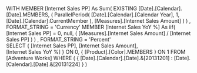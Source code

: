 WITH
MEMBER [Internet Sales PP] As
   Sum( EXISTING [Date].[Calendar].[Date].MEMBERS,
        ( ParallelPeriod( [Date].[Calendar].[Calendar Year],
                          1, 
                          [Date].[Calendar].CurrentMember ),
        [Measures].[Internet Sales Amount] )
      )
   , FORMAT_STRING = 'Currency'
MEMBER [Internet Sales YoY %] As
   iif( [Internet Sales PP] = 0, null,
        ( [Measures].[Internet Sales Amount] /
          [Internet Sales PP] ) )
   , FORMAT_STRING = 'Percent'      
SELECT
   { [Internet Sales PP],
     [Internet Sales Amount],   
     [Internet Sales YoY %] } ON 0,
   { [Product].[Color].MEMBERS } ON 1
FROM
   [Adventure Works]
WHERE
   ( { [Date].[Calendar].[Date].&[20131201] :
       [Date].[Calendar].[Date].&[20131224] } )